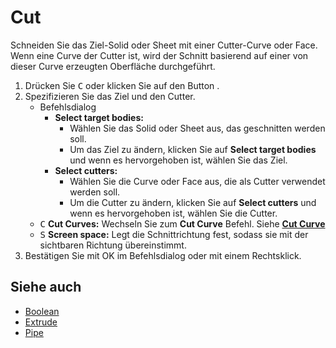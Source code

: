 
# Cut

<Reference shortcut="C" command="Cut" button="Links von der Befehlsleiste" />

Schneiden Sie das Ziel-Solid oder Sheet mit einer Cutter-Curve oder Face. Wenn eine Curve der Cutter ist, wird der Schnitt basierend auf einer von dieser Curve erzeugten Oberfläche durchgeführt.

1. Drücken Sie <kbd>C</kbd> oder klicken Sie auf den Button <ButtonIcon type="button-cut" />.
2. Spezifizieren Sie das Ziel und den Cutter.
   - <Kst>Befehlsdialog</Kst>
      - **Select target bodies:** 
         - Wählen Sie das Solid oder Sheet aus, das geschnitten werden soll.
         - Um das Ziel zu ändern, klicken Sie auf **Select target bodies** und wenn es hervorgehoben ist, wählen Sie das Ziel.
      - **Select cutters:** 
         - Wählen Sie die Curve oder Face aus, die als Cutter verwendet werden soll.
         - Um die Cutter zu ändern, klicken Sie auf **Select cutters** und wenn es hervorgehoben ist, wählen Sie die Cutter.
   - <kbd>C</kbd> **Cut Curves:** Wechseln Sie zum **Cut Curve** Befehl. Siehe [**Cut Curve**](../sketch/cut-curve)
   - <kbd>S</kbd> **Screen space:** Legt die Schnittrichtung fest, sodass sie mit der sichtbaren Richtung übereinstimmt.
3. Bestätigen Sie mit OK im Befehlsdialog oder mit einem Rechtsklick.

## Siehe auch
- [Boolean](./boolean)
- [Extrude](./extrude)
- [Pipe](./pipe)